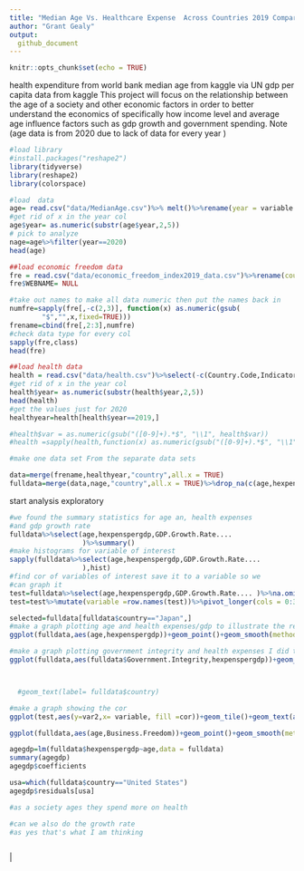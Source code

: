 ```yaml
---
title: "Median Age Vs. Healthcare Expense  Across Countries 2019 Comparative Analysis "
author: "Grant Gealy"
output:
  github_document
---
```


```r
knitr::opts_chunk$set(echo = TRUE)
```
health expenditure  from world bank
median age from kaggle via UN 
gdp per capita data from kaggle
 This project will focus on the relationship between the age of a society and other economic factors in order to better understand the economics of specifically how income level and average age influence factors such as gdp growth and government spending. Note (age data is from 2020 due to lack of data for every year )
```r
#load library 
#install.packages("reshape2")
library(tidyverse)
library(reshape2)
library(colorspace)


```
 
```r
#load  data 
age= read.csv("data/MedianAge.csv")%>% melt()%>%rename(year = variable )%>%rename(age =value)%>%rename(country = Country)
#get rid of x in the year col
age$year= as.numeric(substr(age$year,2,5))
# pick to analyze 
nage=age%>%filter(year==2020) 
head(age)
```
```r
##load economic freedom data 
fre = read.csv("data/economic_freedom_index2019_data.csv")%>%rename(country = Country.Name)
fre$WEBNAME= NULL

#take out names to make all data numeric then put the names back in 
numfre=sapply(fre[,-c(2,3)], function(x) as.numeric(gsub(
        "$","",x,fixed=TRUE))) 
frename=cbind(fre[,2:3],numfre) 
#check data type for every col
sapply(fre,class) 
head(fre)
```
```r
##load health data 
health = read.csv("data/health.csv")%>%select(-c(Country.Code,Indicator.Name, Indicator.Code))%>%rename(country =ï..Country.Name)%>%melt(id.vars= "country")%>%rename(year = variable)%>%rename(hexpenspergdp =value)%>%na.omit()
#get rid of x in the year col 
health$year= as.numeric(substr(health$year,2,5)) 
head(health)
#get the values just for 2020  
healthyear=health[health$year==2019,]

#health$var = as.numeric(gsub("([0-9]+).*$", "\\1", health$var))
#health =sapply(health,function(x) as.numeric(gsub("([0-9]+).*$", "\\1", x)))

```
```r
#make one data set From the separate data sets 

data=merge(frename,healthyear,"country",all.x = TRUE)
fulldata=merge(data,nage,"country",all.x = TRUE)%>%drop_na(c(age,hexpenspergdp))
```
start analysis exploratory
```r
#we found the summary statistics for age an, health expenses 
#and gdp growth rate 
fulldata%>%select(age,hexpenspergdp,GDP.Growth.Rate....
                  )%>%summary() 
#make histograms for variable of interest 
sapply(fulldata%>%select(age,hexpenspergdp,GDP.Growth.Rate....
                  ),hist) 
#find cor of variables of interest save it to a variable so we 
#can graph it 
test=fulldata%>%select(age,hexpenspergdp,GDP.Growth.Rate.... )%>%na.omit()%>%cor()%>%as.data.frame()
test=test%>%mutate(variable =row.names(test))%>%pivot_longer(cols = 0:3,names_to= "var2",values_to = "cor")

```
```r
selected=fulldata[fulldata$country=="Japan",]
#make a graph plotting age and health expenses/gdp to illustrate the relationship between the age of a society and the amount they investorsinvest in Healthcare 
ggplot(fulldata,aes(age,hexpenspergdp))+geom_point()+geom_smooth(method = lm)+geom_text(data = selected,mapping=aes(x=age,y=hexpenspergdp,label=country ),color="red")

```


```r


#make a graph plotting government integrity and health expenses I did this to show how corruption in poorer countries might exaggerate the health expenses actually going towards the people
ggplot(fulldata,aes(fulldata$Government.Integrity,hexpenspergdp))+geom_point(aes(size=GDP..Billions..PPP.,color=Region))+geom_smooth(method=lm)+labs(title = "health care spending vs government integrity 2019",y="Healthcare spending",x="government integrity ",size= "gdp in billions" ,color= "Region")+theme_bw()#+geom_text(data = selected,mapping=aes(x=Government.Integrity,y=hexpenspergdp,label=country ))



  #geom_text(label= fulldata$country)
```


```r
#make a graph showing the cor 
ggplot(test,aes(y=var2,x= variable, fill =cor))+geom_tile()+geom_text(aes(label= round(cor,4)), color ="blue ")+labs(title ="cor title ",y="y",x="x")+theme(legend.position = "none")+scale_fill_continuous_sequential(palette="red")
```
```r
ggplot(fulldata,aes(age,Business.Freedom))+geom_point()+geom_smooth(method="lm")+labs(title = "age vs. Business freedom",x="age",y=" Business freedom ")
```

```r

agegdp=lm(fulldata$hexpenspergdp~age,data = fulldata)
summary(agegdp)
agegdp$coefficients
```


```r
usa=which(fulldata$country=="United States")
agegdp$residuals[usa]

```


```r
#as a society ages they spend more on health 

#can we also do the growth rate 
#as yes that's what I am thinking 

```
```r

```



 
 
 
 
 |

